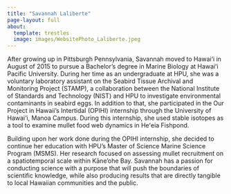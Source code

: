 ```yaml
---
title: "Savannah Laliberte"
page-layout: full
about: 
  template: trestles
  image: images/WebsitePhoto_Laliberte.jpeg
---
```


After growing up in Pittsburgh Pennsylvania, Savannah moved to Hawai‘i in August of 2015 to pursue a Bachelor’s degree in Marine Biology at Hawaiʻi Pacific University. During her time as an undergraduate at HPU, she was a voluntary laboratory assistant on the Seabird Tissue Archival and Monitoring Project (STAMP), a collaboration between the National Institute of Standards and Technology (NIST) and HPU to investigate environmental contaminants in seabird eggs. In addition to that, she participated in the Our Project in Hawaii’s Intertidal (OPIHI) internship through the University of Hawai‘i, Manoa Campus. During this internship, she used stable isotopes as a tool to examine mullet food web dynamics in Heʻeia Fishpond. 

Building upon her work done during the OPIHI internship, she decided to continue her education with HPU’s Master of Science Marine Science Program (MSMS). Her research focused on assessing mullet recruitment on a spatiotemporal scale within Kāne’ohe Bay. Savannah has a passion for conducting science with a purpose that will push the boundaries of scientific knowledge, while also producing results that are directly tangible to local Hawaiian communities and the public. 
